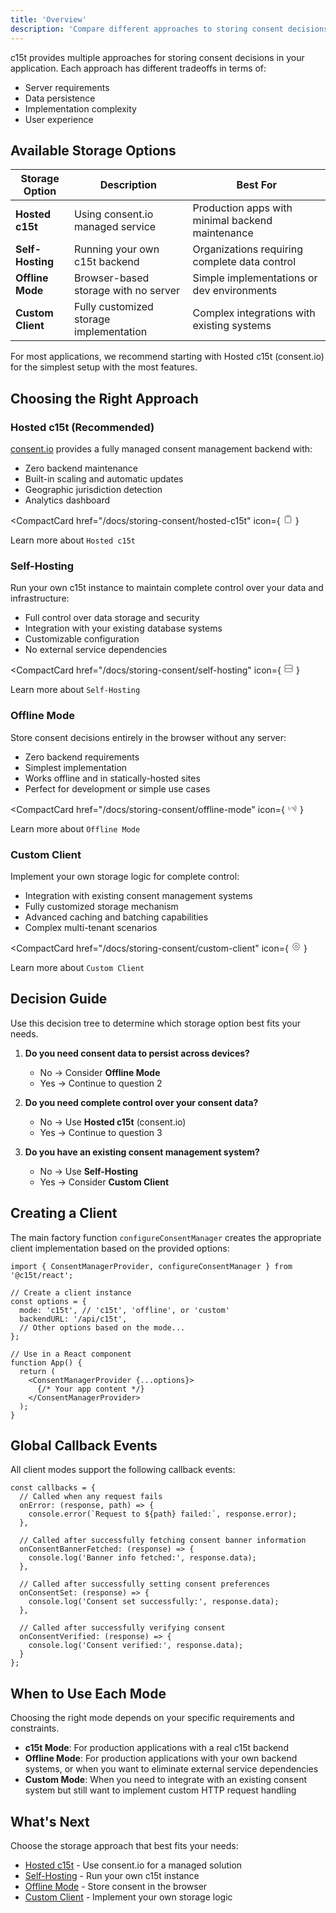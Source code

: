```yaml
---
title: 'Overview'
description: 'Compare different approaches to storing consent decisions in your application'
---
```


c15t provides multiple approaches for storing consent decisions in your application. Each approach has different tradeoffs in terms of:

- Server requirements
- Data persistence
- Implementation complexity
- User experience

## Available Storage Options

| Storage Option | Description | Best For |
|--------------|-------------|----------|
| **Hosted c15t** | Using consent.io managed service | Production apps with minimal backend maintenance |
| **Self-Hosting** | Running your own c15t backend | Organizations requiring complete data control |
| **Offline Mode** | Browser-based storage with no server | Simple implementations or dev environments |
| **Custom Client** | Fully customized storage implementation | Complex integrations with existing systems |

<Callout type="tip">
  For most applications, we recommend starting with Hosted c15t (consent.io) for the simplest setup with the most features.
</Callout>

## Choosing the Right Approach

### Hosted c15t (Recommended)

[consent.io](https://consent.io) provides a fully managed consent management backend with:

- Zero backend maintenance
- Built-in scaling and automatic updates
- Geographic jurisdiction detection
- Analytics dashboard

<CompactCard 
  href="/docs/storing-consent/hosted-c15t" 
  icon={
    <svg xmlns="http://www.w3.org/2000/svg" width="16" height="16" fill="none" viewBox="0 0 24 24" stroke="currentColor">
      <path strokeLinecap="round" strokeLinejoin="round" strokeWidth={2} d="M9 5H7a2 2 0 00-2 2v12a2 2 0 002 2h10a2 2 0 002-2V7a2 2 0 00-2-2h-2M9 5a2 2 0 002 2h2a2 2 0 002-2M9 5a2 2 0 012-2h2a2 2 0 012 2" />
    </svg>
  }
>
  Learn more about <code>Hosted c15t</code>
</CompactCard>

### Self-Hosting

Run your own c15t instance to maintain complete control over your data and infrastructure:

- Full control over data storage and security
- Integration with your existing database systems
- Customizable configuration
- No external service dependencies

<CompactCard 
  href="/docs/storing-consent/self-hosting" 
  icon={
    <svg xmlns="http://www.w3.org/2000/svg" width="16" height="16" fill="none" viewBox="0 0 24 24" stroke="currentColor">
      <path strokeLinecap="round" strokeLinejoin="round" strokeWidth={2} d="M5 12h14M5 12a2 2 0 01-2-2V6a2 2 0 012-2h14a2 2 0 012 2v4a2 2 0 01-2 2M5 12a2 2 0 00-2 2v4a2 2 0 002 2h14a2 2 0 002-2v-4a2 2 0 00-2-2" />
    </svg>
  }
>
  Learn more about <code>Self-Hosting</code>
</CompactCard>

### Offline Mode

Store consent decisions entirely in the browser without any server:

- Zero backend requirements
- Simplest implementation
- Works offline and in statically-hosted sites
- Perfect for development or simple use cases

<CompactCard 
  href="/docs/storing-consent/offline-mode" 
  icon={
    <svg xmlns="http://www.w3.org/2000/svg" width="16" height="16" fill="none" viewBox="0 0 24 24" stroke="currentColor">
      <path strokeLinecap="round" strokeLinejoin="round" strokeWidth={2} d="M18.364 5.636a9 9 0 010 12.728m0 0l-2.829-2.829m2.829 2.829L21 21M15.536 8.464a5 5 0 010 7.072m0 0l-2.829-2.829m-4.243 2.829a4.978 4.978 0 01-1.414-2.83m-1.414 5.658a9 9 0 01-2.167-9.238m7.824 2.167a1 1 0 111.414 1.414m-1.414-1.414L10 10" />
    </svg>
  }
>
  Learn more about <code>Offline Mode</code>
</CompactCard>

### Custom Client

Implement your own storage logic for complete control:

- Integration with existing consent management systems
- Fully customized storage mechanism
- Advanced caching and batching capabilities
- Complex multi-tenant scenarios

<CompactCard 
  href="/docs/storing-consent/custom-client" 
  icon={
    <svg xmlns="http://www.w3.org/2000/svg" width="16" height="16" fill="none" viewBox="0 0 24 24" stroke="currentColor">
      <path strokeLinecap="round" strokeLinejoin="round" strokeWidth={2} d="M10.325 4.317c.426-1.756 2.924-1.756 3.35 0a1.724 1.724 0 002.573 1.066c1.543-.94 3.31.826 2.37 2.37a1.724 1.724 0 001.065 2.572c1.756.426 1.756 2.924 0 3.35a1.724 1.724 0 00-1.066 2.573c.94 1.543-.826 3.31-2.37 2.37a1.724 1.724 0 00-2.572 1.065c-.426 1.756-2.924 1.756-3.35 0a1.724 1.724 0 00-2.573-1.066c-1.543.94-3.31-.826-2.37-2.37a1.724 1.724 0 00-1.065-2.572c-1.756-.426-1.756-2.924 0-3.35a1.724 1.724 0 001.066-2.573c-.94-1.543.826-3.31 2.37-2.37.996.608 2.296.07 2.572-1.065z" />
      <path strokeLinecap="round" strokeLinejoin="round" strokeWidth={2} d="M15 12a3 3 0 11-6 0 3 3 0 016 0z" />
    </svg>
  }
>
  Learn more about <code>Custom Client</code>
</CompactCard>

## Decision Guide

<Callout>
Use this decision tree to determine which storage option best fits your needs.
</Callout>

1. **Do you need consent data to persist across devices?**
   - No → Consider **Offline Mode**
   - Yes → Continue to question 2

2. **Do you need complete control over your consent data?**
   - No → Use **Hosted c15t** (consent.io)
   - Yes → Continue to question 3

3. **Do you have an existing consent management system?**
   - No → Use **Self-Hosting**
   - Yes → Consider **Custom Client**

## Creating a Client

The main factory function `configureConsentManager` creates the appropriate client implementation based on the provided options:

```tsx
import { ConsentManagerProvider, configureConsentManager } from '@c15t/react';

// Create a client instance
const options = {
  mode: 'c15t', // 'c15t', 'offline', or 'custom'
  backendURL: '/api/c15t',
  // Other options based on the mode...
};

// Use in a React component
function App() {
  return (
    <ConsentManagerProvider {...options}>
      {/* Your app content */}
    </ConsentManagerProvider>
  );
}
```

## Global Callback Events

All client modes support the following callback events:

```tsx
const callbacks = {
  // Called when any request fails
  onError: (response, path) => {
    console.error(`Request to ${path} failed:`, response.error);
  },
  
  // Called after successfully fetching consent banner information
  onConsentBannerFetched: (response) => {
    console.log('Banner info fetched:', response.data);
  },
  
  // Called after successfully setting consent preferences
  onConsentSet: (response) => {
    console.log('Consent set successfully:', response.data);
  },
  
  // Called after successfully verifying consent
  onConsentVerified: (response) => {
    console.log('Consent verified:', response.data);
  }
};
```

## When to Use Each Mode

<Callout>
  Choosing the right mode depends on your specific requirements and constraints.
</Callout>

- **c15t Mode**: For production applications with a real c15t backend
- **Offline Mode**: For production applications with your own backend systems, or when you want to eliminate external service dependencies
- **Custom Mode**: When you need to integrate with an existing consent system but still want to implement custom HTTP request handling

## What's Next

Choose the storage approach that best fits your needs:

- [Hosted c15t](/docs/storing-consent/hosted-c15t) - Use consent.io for a managed solution
- [Self-Hosting](/docs/storing-consent/self-hosting) - Run your own c15t instance
- [Offline Mode](/docs/storing-consent/offline-mode) - Store consent in the browser
- [Custom Client](/docs/storing-consent/custom-client) - Implement your own storage logic 